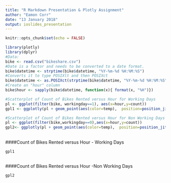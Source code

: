 ```yaml
---
title: "R Markdown Presentation & Plotly Assignment"
author: "Eamon Corr"
date: "13 January 2018"
output: ioslides_presentation
---
```


```r
knitr::opts_chunk$set(echo = FALSE)
```


```r
library(plotly)
library(dplyr)
#Data:
bike <- read.csv("bikeshare.csv")
#Date is a factor and needs to be converted to a date format.
bike$datetime <- strptime(bike$datetime, "%Y-%m-%d %H:%M:%S") 
#Converts it to type POSIXlt and then POSIXct
bike$datetime <- as.POSIXct(strptime(bike$datetime, "%Y-%m-%d %H:%M:%S"))
#Create an "hour" column
bike$hour <- sapply(bike$datetime, function(x){ format(x, "%H")})

```


```r
#Scatterplot of Count of Bikes Rented versus Hour for Working Days
pl <- ggplot(filter(bike, workingday==1), aes(x=hour,y=count))
gpl1 <- ggplotly(pl + geom_point(aes(color=temp),  position=position_jitter(w=1, h=0.3)) + scale_color_gradientn(colors=c('dark blue','blue','light blue','light green','yellow','orange','red')))

```


```r
#Scatterplot of Count of Bikes Rented versus Hour for Non Working Days
pl <- ggplot(filter(bike,workingday==0),aes(x=hour,y=count)) 
gpl2<- ggplotly(pl + geom_point(aes(color=temp),  position=position_jitter(w=1, h=0.3)) + scale_color_gradientn(colors=c('dark blue','blue','light blue','light green','yellow','orange','red')))

```

##
####Count of Bikes Rented versus Hour - Working Days  

```r
gpl1
```

##
####Count of Bikes Rented versus Hour -Non Working Days  

```r
gpl2
```

